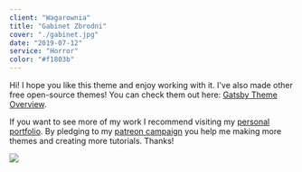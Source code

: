 ```yaml
---
client: "Wagarownia"
title: "Gabinet Zbrodni"
cover: "./gabinet.jpg"
date: "2019-07-12"
service: "Horror"
color: "#f1803b"
---
```


Hi!
I hope you like this theme and enjoy working with it. I've also made other free open-source themes! You can check them out here: [Gatsby Theme Overview](https://themes.lekoarts.de).

If you want to see more of my work I recommend visiting my [personal portfolio](https://www.lekoarts.de?utm_source=emma&utm_medium=Starter). By pledging to my [patreon campaign](https://www.patreon.com/lekoarts) you help me making more themes and creating more tutorials. Thanks!

![](./gabinet.jpg)
